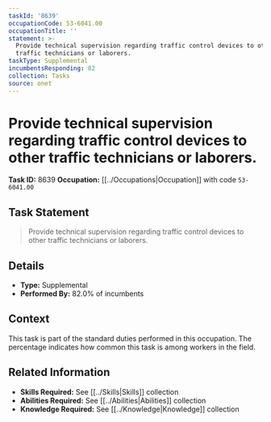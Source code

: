 ```yaml
---
taskId: '8639'
occupationCode: 53-6041.00
occupationTitle: ''
statement: >-
  Provide technical supervision regarding traffic control devices to other
  traffic technicians or laborers.
taskType: Supplemental
incumbentsResponding: 82
collection: Tasks
source: onet
---
```

# Provide technical supervision regarding traffic control devices to other traffic technicians or laborers.

**Task ID:** 8639
**Occupation:** [[../Occupations|Occupation]] with code `53-6041.00`

## Task Statement

> Provide technical supervision regarding traffic control devices to other traffic technicians or laborers.

## Details

- **Type:** Supplemental
- **Performed By:** 82.0% of incumbents

## Context

This task is part of the standard duties performed in this occupation. The percentage indicates how common this task is among workers in the field.

## Related Information

- **Skills Required:** See [[../Skills|Skills]] collection
- **Abilities Required:** See [[../Abilities|Abilities]] collection
- **Knowledge Required:** See [[../Knowledge|Knowledge]] collection
